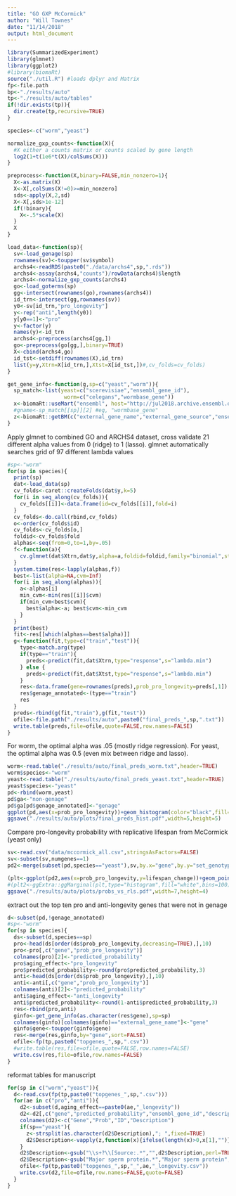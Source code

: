 ```yaml
---
title: "GO GXP McCormick"
author: "Will Townes"
date: "11/14/2018"
output: html_document
---
```


```r
library(SummarizedExperiment)
library(glmnet) 
library(ggplot2)
#library(biomaRt)
source("./util.R") #loads dplyr and Matrix
fp<-file.path
bp<-"./results/auto"
tp<-"./results/auto/tables"
if(!dir.exists(tp)){
  dir.create(tp,recursive=TRUE)
}
```

```r
species<-c("worm","yeast")

normalize_gxp_counts<-function(X){
  #X either a counts matrix or counts scaled by gene length
  log2(1+t(1e6*t(X)/colSums(X)))
}

preprocess<-function(X,binary=FALSE,min_nonzero=1){
  X<-as.matrix(X)
  X<-X[,colSums(X!=0)>=min_nonzero]
  sds<-apply(X,2,sd)
  X<-X[,sds>1e-12]
  if(!binary){ 
    X<-.5*scale(X) 
  }
  X
}

load_data<-function(sp){
  sv<-load_genage(sp)
  rownames(sv)<-toupper(sv$symbol)
  archs4<-readRDS(paste0("./data/archs4",sp,".rds"))
  archs4<-assay(archs4,"counts")/rowData(archs4)$length
  archs4<-normalize_gxp_counts(archs4)
  go<-load_goterms(sp)
  gg<-intersect(rownames(go),rownames(archs4))
  id_trn<-intersect(gg,rownames(sv))
  y0<-sv[id_trn,"pro_longevity"]
  y<-rep("anti",length(y0))
  y[y0==1]<-"pro"
  y<-factor(y)
  names(y)<-id_trn
  archs4<-preprocess(archs4[gg,])
  go<-preprocess(go[gg,],binary=TRUE)
  X<-cbind(archs4,go)
  id_tst<-setdiff(rownames(X),id_trn)
  list(y=y,Xtrn=X[id_trn,],Xtst=X[id_tst,])#,cv_folds=cv_folds)
}

get_gene_info<-function(g,sp=c("yeast","worm")){
  sp_match<-list(yeast=c("scerevisiae","ensembl_gene_id"),
                  worm=c("celegans","wormbase_gene"))
  x<-biomaRt::useMart("ensembl", host="http://jul2018.archive.ensembl.org", dataset=paste0(sp_match[[sp]][1],"_gene_ensembl"))
  #gname<-sp_match[[sp]][2] #eg, "wormbase_gene"
  z<-biomaRt::getBM(c("external_gene_name","external_gene_source","ensembl_gene_id","gene_biotype","description"), filters="external_gene_name",values=g,mart=x)
}
```

Apply glmnet to combined GO and ARCHS4 dataset, cross validate 21 different alpha values from 0 (ridge) to 1 (lasso). glmnet automatically searches grid of 97 different lambda values

```r
#sp<-"worm"
for(sp in species){
  print(sp)
  dat<-load_data(sp)
  cv_folds<-caret::createFolds(dat$y,k=5)
  for(i in seq_along(cv_folds)){
    cv_folds[[i]]<-data.frame(id=cv_folds[[i]],fold=i)
  }
  cv_folds<-do.call(rbind,cv_folds)
  o<-order(cv_folds$id)
  cv_folds<-cv_folds[o,]
  foldid<-cv_folds$fold
  alphas<-seq(from=0,to=1,by=.05)
  f<-function(a){
    cv.glmnet(dat$Xtrn,dat$y,alpha=a,foldid=foldid,family="binomial",standardize=FALSE)
  }
  system.time(res<-lapply(alphas,f))
  best<-list(alpha=NA,cvm=Inf)
  for(i in seq_along(alphas)){
    a<-alphas[i]
    min_cvm<-min(res[[i]]$cvm)
    if(min_cvm<best$cvm){
      best$alpha<-a; best$cvm<-min_cvm
    }
  }
  print(best)
  fit<-res[[which(alphas==best$alpha)]]
  g<-function(fit,type=c("train","test")){
    type<-match.arg(type)
    if(type=="train"){
      preds<-predict(fit,dat$Xtrn,type="response",s="lambda.min")
    } else {
      preds<-predict(fit,dat$Xtst,type="response",s="lambda.min")
    }
    res<-data.frame(gene=rownames(preds),prob_pro_longevity=preds[,1])
    res$genage_annotated<-(type=="train")
    res
  }
  preds<-rbind(g(fit,"train"),g(fit,"test"))
  ofile<-file.path("./results/auto",paste0("final_preds_",sp,".txt"))
  write.table(preds,file=ofile,quote=FALSE,row.names=FALSE)
}
```

For worm, the optimal alpha was .05 (mostly ridge regression). For yeast, the optimal alpha was 0.5 (even mix between ridge and lasso).

```r
worm<-read.table("./results/auto/final_preds_worm.txt",header=TRUE)
worm$species<-"worm"
yeast<-read.table("./results/auto/final_preds_yeast.txt",header=TRUE)
yeast$species<-"yeast"
pd<-rbind(worm,yeast)
pd$ga<-"non-genage"
pd$ga[pd$genage_annotated]<-"genage"
ggplot(pd,aes(x=prob_pro_longevity))+geom_histogram(color="black",fill="white")+facet_grid(ga~species,scales="free_y")+theme_bw()+xlab("predicted probability gene is pro-longevity")+expand_limits(x=c(0,1))
ggsave("./results/auto/plots/final_preds_hist.pdf",width=5,height=5)
```

Compare pro-longevity probability with replicative lifespan from McCormick (yeast only)

```r
sv<-read.csv("data/mccormick_all.csv",stringsAsFactors=FALSE)
sv<-subset(sv,numgenes==1)
pd2<-merge(subset(pd,species=="yeast"),sv,by.x="gene",by.y="set_genotype")

(plt<-ggplot(pd2,aes(x=prob_pro_longevity,y=lifespan_change))+geom_point(size=.5,alpha=.9)+theme_bw() +xlab("predicted probability gene is pro-longevity") +ylab("change in replicative lifespan after knockout") +geom_smooth(color="blue",size=.5,se=FALSE)+facet_wrap(~ga))
#(plt2<-ggExtra::ggMarginal(plt,type="histogram",fill="white",bins=100))
ggsave("./results/auto/plots/probs_vs_rls.pdf",width=7,height=4)
```

extract out the top ten pro and anti-longevity genes that were not in genage

```r
d<-subset(pd,!genage_annotated)
#sp<-"worm"
for(sp in species){
  ds<-subset(d,species==sp)
  pro<-head(ds[order(ds$prob_pro_longevity,decreasing=TRUE),],10)
  pro<-pro[,c("gene","prob_pro_longevity")]
  colnames(pro)[2]<-"predicted_probability"
  pro$aging_effect<-"pro_longevity"
  pro$predicted_probability<-round(pro$predicted_probability,3)
  anti<-head(ds[order(ds$prob_pro_longevity),],10)
  anti<-anti[,c("gene","prob_pro_longevity")]
  colnames(anti)[2]<-"predicted_probability"
  anti$aging_effect<-"anti_longevity"
  anti$predicted_probability<-round(1-anti$predicted_probability,3)
  res<-rbind(pro,anti)
  ginfo<-get_gene_info(as.character(res$gene),sp=sp)
  colnames(ginfo)[colnames(ginfo)=="external_gene_name"]<-"gene"
  ginfo$gene<-toupper(ginfo$gene)
  res<-merge(res,ginfo,by="gene",sort=FALSE)
  ofile<-fp(tp,paste0("topgenes_",sp,".csv"))
  #write.table(res,file=ofile,quote=FALSE,row.names=FALSE)
  write.csv(res,file=ofile,row.names=FALSE)
}
```

reformat tables for manuscript

```r
for(sp in c("worm","yeast")){
  d<-read.csv(fp(tp,paste0("topgenes_",sp,".csv")))
  for(ae in c("pro","anti")){
    d2<-subset(d,aging_effect==paste0(ae,"_longevity"))
    d2<-d2[,c("gene","predicted_probability","ensembl_gene_id","description")]
    colnames(d2)<-c("Gene","Prob","ID","Description")
    if(sp=="yeast"){
      z<-strsplit(as.character(d2$Description),"; ",fixed=TRUE)
      d2$Description<-vapply(z,function(x){ifelse(length(x)>0,x[1],"")},FUN.VALUE="")
    }
    d2$Description<-gsub("\\s+?\\[Source:.*","",d2$Description,perl=TRUE)
    d2$Description<-gsub("Major sperm protein.*","Major sperm protein",d2$Description,perl=TRUE)
    ofile<-fp(tp,paste0("topgenes_",sp,"_",ae,"_longevity.csv"))
    write.csv(d2,file=ofile,row.names=FALSE,quote=FALSE)
  }
}
```
